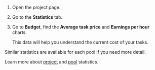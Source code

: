<Cut title="How can i view my expenses?">

1. Open the project page.

1. Go to the **Statistics** tab.

1. Go to **Budget**, find the **Average task price** and **Earnings per hour** charts.

    This data will help you understand the current cost of your tasks.

Similar statistics are available for each pool if you need more detail.

Learn more about [project](https://toloka.ai/en/docs/guide/concepts/project-statistic) and [pool](https://toloka.ai/en/docs/guide/concepts/pool_statistic-pool) statistics.

</Cut>